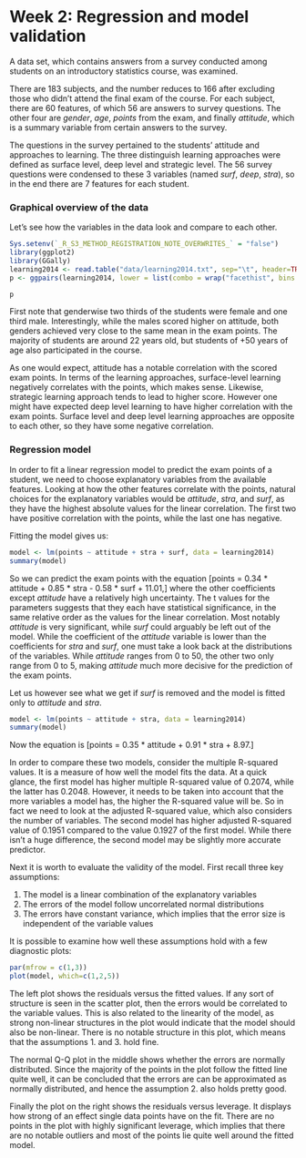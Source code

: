 # Week 2: Regression and model validation

A data set, which contains answers from a survey conducted among students on an introductory statistics course, was examined.

There are 183 subjects, and the number reduces to 166 after excluding those who didn't attend the final exam of the course. For each subject, there are 60 features, of which 56 are answers to survey questions. The other four are *gender*, *age*, *points* from the exam, and finally *attitude*, which is a summary variable from certain answers to the survey.

The questions in the survey pertained to the students' attitude and approaches to learning. The three distinguish learning approaches were defined as surface level, deep level and strategic level. The 56 survey questions were condensed to these 3 variables (named *surf*, *deep*, *stra*), so in the end there are 7 features for each student.

### Graphical overview of the data

Let's see how the variables in the data look and compare to each other.
```r
Sys.setenv(`_R_S3_METHOD_REGISTRATION_NOTE_OVERWRITES_` = "false")
library(ggplot2)
library(GGally)
learning2014 <- read.table("data/learning2014.txt", sep="\t", header=TRUE)
p <- ggpairs(learning2014, lower = list(combo = wrap("facethist", bins = 20)))
```

```r
p
```

First note that genderwise two thirds of the students were female and one third male. Interestingly, while the males scored higher on attitude, both genders achieved very close to the same mean in the exam points. The majority of students are around 22 years old, but students of +50 years of age also participated in the course.

As one would expect, attitude has a notable correlation with the scored exam points. In terms of the learning approaches, surface-level learning negatively correlates with the points, which makes sense. Likewise, strategic learning approach tends to lead to higher score. However one might have expected deep level learning to have higher correlation with the exam points. Surface level and deep level learning approaches are opposite to each other, so they have some negative correlation.

### Regression model

In order to fit a linear regression model to predict the exam points of a student, we need to choose explanatory variables from the available features. Looking at how the other features correlate with the points, natural choices for the explanatory variables would be *attitude*, *stra*, and *surf*, as they have the highest absolute values for the linear correlation. The first two have positive correlation with the points, while the last one has negative.

Fitting the model gives us:
```r
model <- lm(points ~ attitude + stra + surf, data = learning2014)
summary(model)
```

So we can predict the exam points with the equation
\[points = 0.34 * attitude + 0.85 * stra - 0.58 * surf + 11.01,\]
where the other coefficients except *attitude* have a relatively high uncertainty. The t values for the parameters suggests that they each have statistical significance, in the same relative order as the values for the linear correlation. Most notably *attitude* is very significant, while *surf* could arguably be left out of the model. While the coefficient of the *attitude* variable is lower than the coefficients for *stra* and *surf*, one must take a look back at the distributions of the variables. While *attitude* ranges from 0 to 50, the other two only range from 0 to 5, making *attitude* much more decisive for the prediction of the exam points.

Let us however see what we get if *surf* is removed and the model is fitted only to *attitude* and *stra*.

```r
model <- lm(points ~ attitude + stra, data = learning2014)
summary(model)
```

Now the equation is
\[points = 0.35 * attitude + 0.91 * stra + 8.97.\]

In order to compare these two models, consider the multiple R-squared values. It is a measure of how well the model fits the data. At a quick glance, the first model has higher multiple R-squared value of 0.2074, while the latter has 0.2048. However, it needs to be taken into account that the more variables a model has, the higher the R-squared value will be. So in fact we need to look at the adjusted R-squared value, which also considers the number of variables. The second model has higher adjusted R-squared value of 0.1951 compared to the value 0.1927 of the first model. While there isn't a huge difference, the second model may be slightly more accurate predictor.

Next it is worth to evaluate the validity of the model. First recall three key assumptions:

1. The model is a linear combination of the explanatory variables
2. The errors of the model follow uncorrelated normal distributions
3. The errors have constant variance, which implies that the error size is independent of the variable values

It is possible to examine how well these assumptions hold with a few diagnostic plots:
```r
par(mfrow = c(1,3))
plot(model, which=c(1,2,5))
```

The left plot shows the residuals versus the fitted values. If any sort of structure is seen in the scatter plot, then the errors would be correlated to the variable values. This is also related to the linearity of the model, as strong non-linear structures in the plot would indicate that the model should also be non-linear. There is no notable structure in this plot, which means that the assumptions 1. and 3. hold fine.

The normal Q-Q plot in the middle shows whether the errors are normally distributed. Since the majority of the points in the plot follow the fitted line quite well, it can be concluded that the errors are can be approximated as normally distributed, and hence the assumption 2. also holds pretty good.

Finally the plot on the right shows the residuals versus leverage. It displays how strong of an effect single data points have on the fit. There are no points in the plot with highly significant leverage, which implies that there are no notable outliers and most of the points lie quite well around the fitted model.
